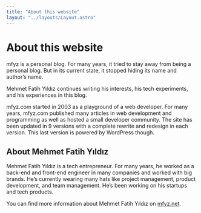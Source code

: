 ```yaml
---
title: "About this website"
layout: "../layouts/Layout.astro"
---
```


# About this website

mfyz is a personal blog. For many years, it tried to stay away from being a personal blog. But in its current state, it stopped hiding its name and author’s name.

Mehmet Fatih Yıldız continues writing his interests, his tech experiments, and his experiences in this blog.

mfyz.com started in 2003 as a playground of a web developer. For many years, mfyz.com published many articles in web development and programming as well as hosted a small developer community. The site has been updated in 9 versions with a complete rewrite and redesign in each version. This last version is powered by WordPress though.

## About Mehmet Fatih Yıldız

Mehmet Fatih Yıldız is a tech entrepreneur. For many years, he worked as a back-end and front-end engineer in many companies and worked with big brands. He’s currently wearing many hats like project management, product development, and team management. He’s been working on his startups and tech products.

You can find more information about Mehmet Fatih Yıldız on [mfyz.net](https://mfyz.net).
